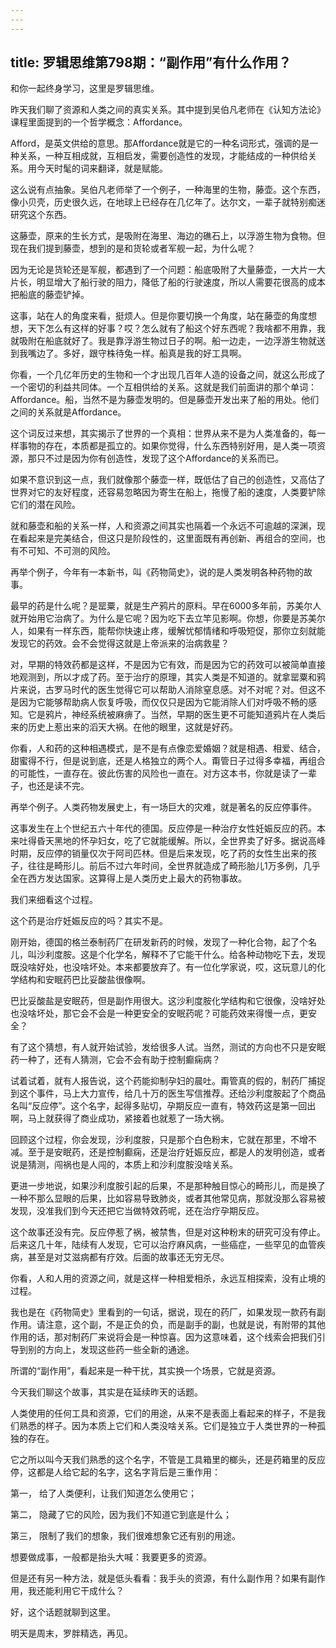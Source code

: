 ```yaml
---
---
---
```

title: 罗辑思维第798期：“副作用”有什么作用？
---

和你一起终身学习，这里是罗辑思维。

昨天我们聊了资源和人类之间的真实关系。其中提到吴伯凡老师在《认知方法论》课程里面提到的一个哲学概念：Affordance。

Afford，是英文供给的意思。那Affordance就是它的一种名词形式，强调的是一种关系，一种互相成就，互相启发，需要创造性的发现，才能结成的一种供给关系。用今天时髦的词来翻译，就是赋能。

这么说有点抽象。吴伯凡老师举了一个例子，一种海里的生物，藤壶。这个东西，像小贝壳，历史很久远，在地球上已经存在几亿年了。达尔文，一辈子就特别痴迷研究这个东西。

这藤壶，原来的生长方式，是吸附在海里、海边的礁石上，以浮游生物为食物。但现在我们提到藤壶，想到的是和货轮或者军舰一起，为什么呢？

因为无论是货轮还是军舰，都遇到了一个问题：船底吸附了大量藤壶，一大片一大片长，明显增大了船行驶的阻力，降低了船的行驶速度，所以人需要花很高的成本把船底的藤壶铲掉。

这事，站在人的角度来看，挺烦人。但是你要切换一个角度，站在藤壶的角度想想，天下怎么有这样的好事？哎？怎么就有了船这个好东西呢？我啥都不用靠，我就吸附在船底就好了。我是靠浮游生物过日子的啊。船一边走，一边浮游生物就送到我嘴边了。多好，跟守株待兔一样。船真是我的好工具啊。

你看，一个几亿年历史的生物和一个才出现几百年人造的设备之间，就这么形成了一个密切的利益共同体。一个互相供给的关系。这就是我们前面讲的那个单词：Affordance。船，当然不是为藤壶发明的。但是藤壶开发出来了船的用处。他们之间的关系就是Affordance。

这个词反过来想，其实揭示了世界的一个真相：世界从来不是为人类准备的，每一样事物的存在，本质都是孤立的。如果你觉得，什么东西特别好用，是人类一项资源，那只不过是因为你有创造性，发现了这个Affordance的关系而已。

如果不意识到这一点，我们就像那个藤壶一样，既低估了自己的创造性，又高估了世界对它的友好程度，还容易忽略因为寄生在船上，拖慢了船的速度，人类要铲除它们的潜在风险。

就和藤壶和船的关系一样，人和资源之间其实也隔着一个永远不可逾越的深渊，现在看起来是完美结合，但这只是阶段性的，这里面既有再创新、再组合的空间，也有不可知、不可测的风险。

再举个例子，今年有一本新书，叫《药物简史》，说的是人类发明各种药物的故事。

最早的药是什么呢？是罂粟，就是生产鸦片的原料。早在6000多年前，苏美尔人就开始用它治病了。为什么是它呢？因为吃下去立竿见影啊。你想，你要是苏美尔人，如果有一样东西，能帮你快速止疼，缓解忧郁情绪和呼吸短促，那你立刻就能发现它的药效。会不会觉得这就是上帝派来的治病救星？

对，早期的特效药都是这样，不是因为它有效，而是因为它的药效可以被简单直接地观测到，所以才成了药。至于治疗的原理，其实人类是不知道的。就拿罂粟和鸦片来说，古罗马时代的医生觉得它可以帮助人消除窒息感。对不对呢？对。但这不是因为它能够帮助病人恢复呼吸，而仅仅只是因为它能消除人们对呼吸不畅的感知。它是鸦片，神经系统被麻痹了。当然，早期的医生更不可能知道鸦片在人类后来的历史上惹出来的滔天大祸。在他的眼里，这就是好药。

你看，人和药的这种相遇模式，是不是有点像恋爱婚姻？就是相遇、相爱、结合，甜蜜得不行，但是说到底，还是人格独立的两个人。甭管日子过得多幸福，再组合的可能性，一直存在。彼此伤害的风险也一直在。对方这本书，你就是读了一辈子，也还是读不完。

再举个例子。人类药物发展史上，有一场巨大的灾难，就是著名的反应停事件。

这事发生在上个世纪五六十年代的德国。反应停是一种治疗女性妊娠反应的药。本来吐得昏天黑地的怀孕妇女，吃了它就能缓解。所以，全世界卖了好多。据说高峰时期，反应停的销量仅次于阿司匹林。但是后来发现，吃了药的女性生出来的孩子，往往是畸形儿。前后不过六年时间，全世界就造成了畸形胎儿1万多例，几乎全在西方发达国家。这算得上是人类历史上最大的药物事故。

我们来细看这个过程。

这个药是治疗妊娠反应的吗？其实不是。

刚开始，德国的格兰泰制药厂在研发新药的时候，发现了一种化合物，起了个名儿，叫沙利度胺。这是个化学名，解释不了它能干什么。给各种动物吃下去，发现既没啥好处，也没啥坏处。本来都要放弃了。有一位化学家说，哎，这玩意儿的化学结构和安眠药巴比妥酸盐很像啊。

巴比妥酸盐是安眠药，但是副作用很大。这沙利度胺化学结构和它很像，没啥好处也没啥坏处，那它会不会是一种更安全的安眠药呢？可能药效来得慢一点，更安全？

有了这个猜想，有人就开始试验，发给很多人试。当然，测试的方向也不只是安眠药一种了，还有人猜测，它会不会有助于控制癫痫病？

试着试着，就有人报告说，这个药能抑制孕妇的晨吐。甭管真的假的，制药厂捕捉到这个事件，马上大力宣传，给几十万的医生写信推荐。还给沙利度胺起了个商品名叫“反应停”。这个名字，起得多贴切，孕期反应一直有，特效药这是第一回出啊，马上就获得了商业成功，紧接着也就惹了一场大祸。

回顾这个过程，你会发现，沙利度胺，只是那个白色粉末，它就在那里，不增不减。至于是安眠药，还是控制癫痫，还是治疗妊娠反应，都是人的发明创造，或者说是猜测，闯祸也是人闯的，本质上和沙利度胺没啥关系。

更进一步地说，如果沙利度胺引起的后果，不是那种触目惊心的畸形儿，而是换了一种不那么显眼的后果，比如容易导致肺炎，或者其他常见病，那就没那么容易被发现，没准我们到今天还把它当做特效药呢，还在治疗孕期反应。

这个故事还没有完。反应停惹了祸，被禁售，但是对这种粉末的研究可没有停止。后来这几十年，陆续有人发现，它可以治疗麻风病，一些癌症，一些罕见的血管疾病，甚至是对艾滋病都有疗效。后面的故事还无穷无尽。

你看，人和人用的资源之间，就是这样一种相爱相杀，永远互相探索，没有止境的过程。

我也是在《药物简史》里看到的一句话，据说，现在的药厂，如果发现一款药有副作用。请注意，这个副，不是正负的负，而是副手的副，也就是说，有附带的其他作用的话，那对制药厂来说将会是一种惊喜。因为这意味着，这个线索会把我们引导到别的方向上，发现这些药一些全新的通途。

所谓的“副作用”，看起来是一种干扰，其实换一个场景，它就是资源。

今天我们聊这个故事，其实是在延续昨天的话题。

人类使用的任何工具和资源，它们的用途，从来不是表面上看起来的样子，不是我们熟悉的样子。因为本质上它们和人类没啥关系。它们是独立于人类世界的一种孤独的存在。

它之所以叫今天我们熟悉的这个名字，不管是工具箱里的榔头，还是药箱里的反应停，这都是人给它起的名字，这名字背后是三重作用：

第一， 给了人类便利，让我们知道怎么使用它；

第二， 隐藏了它的风险，因为我们不知道它到底是什么；

第三， 限制了我们的想象，我们很难想象它还有别的用途。

想要做成事，一般都是抬头大喊：我要更多的资源。

但是还有另一种方法，就是低头看看：我手头的资源，有什么副作用？如果有副作用，我还能利用它干成什么？

好，这个话题就聊到这里。

明天是周末，罗胖精选，再见。

